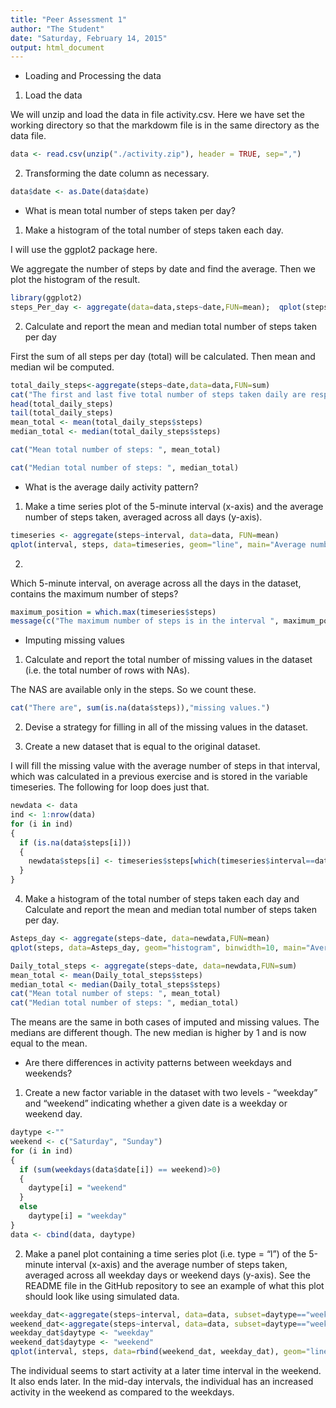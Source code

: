 ```yaml
---
title: "Peer Assessment 1"
author: "The Student"
date: "Saturday, February 14, 2015"
output: html_document
---
```


* Loading and Processing the data

1. Load the data

We will unzip and load the data in file activity.csv. Here we have set the working directory so that the markdowm file is in the same directory as the data file.

```r
data <- read.csv(unzip("./activity.zip"), header = TRUE, sep=",")

```

2. Transforming the date column as necessary.

```r
data$date <- as.Date(data$date)
```

* What is mean total number of steps taken per day?

1. Make a histogram of the total number of steps taken each day.

I will use the ggplot2 package here.

We aggregate the number of steps by date and find the average. Then we plot the histogram of the result.

```r
library(ggplot2)  
steps_Per_day <- aggregate(data=data,steps~date,FUN=mean);  qplot(steps, data=steps_Per_day, geom="histogram", binwidth=10, main="Average Number of Steps per Day")

```


2. Calculate and report the mean and median total number of steps taken per day 
  
First the sum of all steps per day (total) will be calculated. Then mean and median wil be computed.

```r
total_daily_steps<-aggregate(steps~date,data=data,FUN=sum)
cat("The first and last five total number of steps taken daily are respectively:","\n")
head(total_daily_steps)
tail(total_daily_steps)
mean_total <- mean(total_daily_steps$steps)
median_total <- median(total_daily_steps$steps)

cat("Mean total number of steps: ", mean_total)

cat("Median total number of steps: ", median_total)              

```


* What is the average daily activity pattern?

1. Make a time series plot of the 5-minute interval (x-axis) and the average number of steps taken, averaged across all days (y-axis).

```r
timeseries <- aggregate(steps~interval, data=data, FUN=mean)
qplot(interval, steps, data=timeseries, geom="line", main="Average number of steps per 5 min interval", ylab="Average steps", xlab="Time")

```


2.

Which 5-minute interval, on average across all the days in the dataset, contains the maximum number of steps?

```r
maximum_position = which.max(timeseries$steps)
message(c("The maximum number of steps is in the interval ", maximum_position, ", which correspond to ", timeseries$interval[maximum_position], " min."))

```

* Imputing missing values

1. Calculate and report the total number of missing values in the dataset (i.e. the total number of rows with NAs).

The NAS are available only in the steps. So we count these.

```r
cat("There are", sum(is.na(data$steps)),"missing values.")
```

2. Devise a strategy for filling in all of the missing values in the dataset.


3. Create a new dataset that is equal to the original dataset.
  
  I will fill the missing value with the average number of steps in that interval, which was calculated in a previous exercise and is stored in the variable timeseries. The following for loop does just that.

```r
newdata <- data
ind <- 1:nrow(data)
for (i in ind)
{
  if (is.na(data$steps[i]))
  {
    newdata$steps[i] <- timeseries$steps[which(timeseries$interval==data$interval[i])]
  }
}

```

4. Make a histogram of the total number of steps taken each day and Calculate and report the mean and median total number of steps taken per day.

```r
Asteps_day <- aggregate(steps~date, data=newdata,FUN=mean)
qplot(steps, data=Asteps_day, geom="histogram", binwidth=10, main="Average Number of Steps per Day")

Daily_total_steps <- aggregate(steps~date, data=newdata,FUN=sum)
mean_total <- mean(Daily_total_steps$steps)
median_total <- median(Daily_total_steps$steps)
cat("Mean total number of steps: ", mean_total)
cat("Median total number of steps: ", median_total)              

```


The means are the same in both cases of imputed and missing values. The medians are different though. The new median is higher by 1 and is now equal to the mean.


* Are there differences in activity patterns between weekdays and weekends?

1. Create a new factor variable in the dataset with two levels - "weekday" and "weekend" indicating whether a given date is a weekday or weekend day.

```r
daytype <-""
weekend <- c("Saturday", "Sunday")
for (i in ind)
{
  if (sum(weekdays(data$date[i]) == weekend)>0)
  {
    daytype[i] = "weekend"
  }
  else
    daytype[i] = "weekday"
}
data <- cbind(data, daytype)   

```

2. Make a panel plot containing a time series plot (i.e. type = "l") of the 5-minute interval (x-axis) and the average number of steps taken, averaged across all weekday days or weekend days (y-axis). See the README file in the GitHub repository to see an example of what this plot should look like using simulated data.

```r
weekday_dat<-aggregate(steps~interval, data=data, subset=daytype=="weekday", FUN=mean)
weekend_dat<-aggregate(steps~interval, data=data, subset=daytype=="weekend", FUN=mean)
weekday_dat$daytype <- "weekday"
weekend_dat$daytype <- "weekend"
qplot(interval, steps, data=rbind(weekend_dat, weekday_dat), geom="line", facets=daytype~., main="Average Number of Steps per 5 min interval", ylab="Average number of steps", xlab="Time")

```


The individual seems to start activity at a later time  interval in the weekend. It also ends later. In the mid-day intervals, the individual has an increased activity in the weekend as compared to the weekdays.


